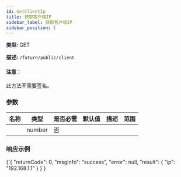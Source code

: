 ```yaml
---
id: GetClientIp
title: 获取客户端IP
sidebar_label: 获取客户端IP
sidebar_position: 1
---
```


**类型:** GET

**描述:** `/future/public/client`

#### 注意：

此方法不需要签名。

### 参数

| 名称 | 类型   | 是否必需 | 默认值 | 描述 | 范围 |
| ---- | ------ | -------- | ------ | ---- | ---- |
|      | number | 否       |        |      |      |

### 响应示例


<CodeBlock language="json" title="Response">
  {`{
  "returnCode": 0,
  "msgInfo": "success",
  "error": null,
  "result": {
    "ip": "192.168.1.1"
  }
}`}
</CodeBlock>